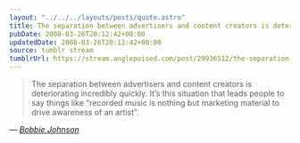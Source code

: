 ```yaml
---
layout: "../../../layouts/posts/quote.astro"
title: The separation between advertisers and content creators is deteriorating incredibly quickly
pubDate: 2008-03-26T20:12:42+00:00
updatedDate: 2008-03-26T20:12:42+00:00
source: tumblr stream
tumblrUrl: https://stream.anglepoised.com/post/29936512/the-separation-between-advertisers-and-content
---
```


> The separation between advertisers and content creators is deteriorating incredibly quickly. It’s this situation that leads people to say things like “recorded music is nothing but marketing material to drive awareness of an artist”.

— <cite>[Bobbie Johnson](http://www.bobbiejohnson.org/?p=1209)</cite>
